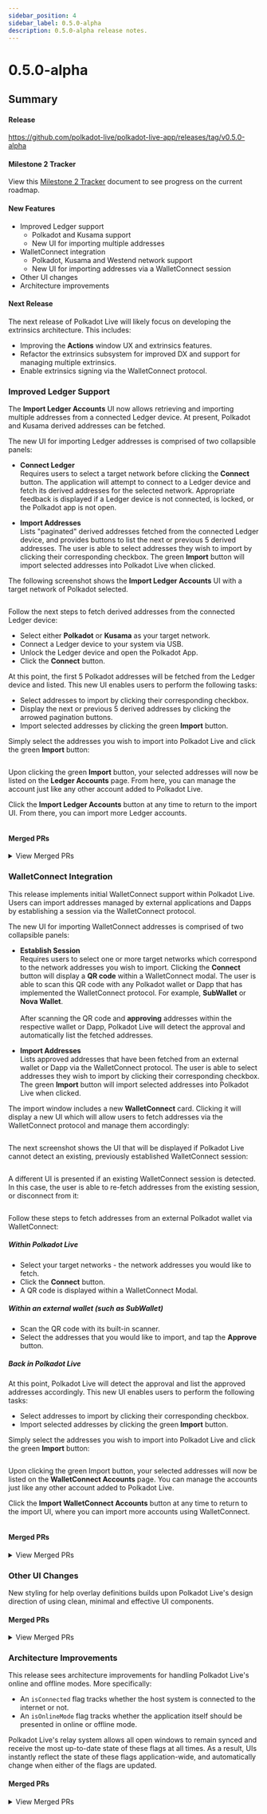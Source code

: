 ```yaml
---
sidebar_position: 4
sidebar_label: 0.5.0-alpha
description: 0.5.0-alpha release notes.
---
```



# 0.5.0-alpha

## Summary

#### Release

https://github.com/polkadot-live/polkadot-live-app/releases/tag/v0.5.0-alpha

#### Milestone 2 Tracker

View this [Milestone 2 Tracker](https://docs.google.com/spreadsheets/d/1OnDXC8sXcX6DqMHZxLTVo6zQuEkEuZgBTIZHfpDoXLg/edit?usp=sharing) document to see progress on the current roadmap.

#### New Features

- Improved Ledger support<br />
  - Polkadot and Kusama support<br />
  - New UI for importing multiple addresses
- WalletConnect integration<br />
  - Polkadot, Kusama and Westend network support<br />
  - New UI for importing addresses via a WalletConnect session
- Other UI changes
- Architecture improvements

#### Next Release

The next release of Polkadot Live will likely focus on developing the extrinsics architecture. This includes:

- Improving the __Actions__ window UX and extrinsics features.
- Refactor the extrinsics subsystem for improved DX and support for managing multiple extrinsics.
- Enable extrinsics signing via the WalletConnect protocol.

### Improved Ledger Support

The **Import Ledger Accounts** UI now allows retrieving and importing multiple addresses from a connected Ledger device. At present, Polkadot and Kusama derived addresses can be fetched.

The new UI for importing Ledger addresses is comprised of two collapsible panels:

-  **Connect Ledger**<br /> 
  Requires users to select a target network before clicking the **Connect** button. The application will attempt to connect to a Ledger device and fetch its derived addresses for the selected network. Appropriate feedback is displayed if a Ledger device is not connected, is locked, or the Polkadot app is not open.
  
- **Import Addresses**<br />
  Lists "paginated" derived addresses fetched from the connected Ledger device, and provides buttons to list the next or previous 5 derived addresses. The user is able to select addresses they wish to import by clicking their corresponding checkbox. The green **Import** button will import selected addresses into Polkadot Live when clicked.

The following screenshot shows the **Import Ledger Accounts** UI with a target network of Polkadot selected.

<Img url="/img/releases/0-5-0-alpha/ui-import-ledger-01.jpg" maxHeight="375px" />

Follow the next steps to fetch derived addresses from the connected Ledger device:
- Select either **Polkadot** or **Kusama** as your target network.
- Connect a Ledger device to your system via USB.
- Unlock the Ledger device and open the Polkadot App.
- Click the **Connect** button.

At this point, the first 5 Polkadot addresses will be fetched from the Ledger device and listed. This new UI enables users to perform the following tasks:
- Select addresses to import by clicking their corresponding checkbox.
- Display the next or previous 5 derived addresses by clicking the arrowed pagination buttons.
- Import selected addresses by clicking the green **Import** button.

Simply select the addresses you wish to import into Polkadot Live and click the green **Import** button:

<Img url="/img/releases/0-5-0-alpha/ui-import-ledger-02.jpg" maxHeight="525px" />

Upon clicking the green **Import** button, your selected addresses will now be listed on the **Ledger Accounts** page. From here, you can manage the account just like any other account added to Polkadot Live.

Click the **Import Ledger Accounts** button at any time to return to the import UI. From there, you can import more Ledger accounts.

<Img url="/img/releases/0-5-0-alpha/ui-import-ledger-03.jpg" maxHeight="375px" />

#### Merged PRs

<details>
  <summary>View Merged PRs</summary>
  -  [feat: improved ledger support 1 #758](https://github.com/polkadot-live/polkadot-live-app/pull/758)
      - [feat: ui layout for importing ledger addresses #759](https://github.com/polkadot-live/polkadot-live-app/pull/759)
      - [feat: fetching multiple ledger addresses #760](https://github.com/polkadot-live/polkadot-live-app/pull/760)
      - [feat: importing ledger addresses #761](https://github.com/polkadot-live/polkadot-live-app/pull/761)
      - [chore: ledger codebase refactor #762](https://github.com/polkadot-live/polkadot-live-app/pull/762)
      - [feat: ledger ui polish #763](https://github.com/polkadot-live/polkadot-live-app/pull/763)
</details>

### WalletConnect Integration

This release implements initial WalletConnect support within Polkadot Live. Users can import addresses managed by external applications and Dapps by establishing a session via the WalletConnect protocol.

The new UI for importing WalletConnect addresses is comprised of two collapsible panels:

-  **Establish Session**<br /> 
  Requires users to select one or more target networks which correspond to the network addresses you wish to import. Clicking the **Connect** button will display a **QR code** within a WalletConnect modal. The user is able to scan this QR code with any Polkadot wallet or Dapp that has implemented the WalletConnect protocol. For example, **SubWallet** or **Nova Wallet**.<br /><br />
  After scanning the QR code and **approving** addresses within the respective wallet or Dapp, Polkadot Live will detect the approval and automatically list the fetched addresses.
  
- **Import Addresses**<br />
  Lists approved addresses that have been fetched from an external wallet or Dapp via the WalletConnect protocol. The user is able to select addresses they wish to import by clicking their corresponding checkbox. The green **Import** button will import selected addresses into Polkadot Live when clicked.

The import window includes a new **WalletConnect** card. Clicking it will display a new UI which will allow users to fetch addresses via the WalletConnect protocol and manage them accordingly:

<Img url="/img/releases/0-5-0-alpha/ui-import-wc-01.jpg" maxHeight="375px" />

The next screenshot shows the UI that will be displayed if Polkadot Live cannot detect an existing, previously established WalletConnect session:

<Img url="/img/releases/0-5-0-alpha/ui-import-wc-02.jpg" maxHeight="445px" />

A different UI is presented if an existing WalletConnect session is detected. In this case, the user is able to re-fetch addresses from the existing session, or disconnect from it:

<Img url="/img/releases/0-5-0-alpha/ui-import-wc-03.jpg" maxHeight="375px" />

Follow these steps to fetch addresses from an external Polkadot wallet via WalletConnect:

##### Within Polkadot Live

- Select your target networks - the network addresses you would like to fetch.
- Click the **Connect** button.
- A QR code is displayed within a WalletConnect Modal.

##### Within an external wallet (such as SubWallet)

- Scan the QR code with its built-in scanner.
- Select the addresses that you would like to import, and tap the **Approve** button.

##### Back in Polkadot Live

At this point, Polkadot Live will detect the approval and list the approved addresses accordingly. This new UI enables users to perform the following tasks:

- Select addresses to import by clicking their corresponding checkbox.
- Import selected addresses by clicking the green **Import** button.

Simply select the addresses you wish to import into Polkadot Live and click the green **Import** button:

<Img url="/img/releases/0-5-0-alpha/ui-import-wc-04.jpg" maxHeight="480px" />

Upon clicking the green Import button, your selected addresses will now be listed on the **WalletConnect Accounts** page. You can manage the accounts just like any other account added to Polkadot Live.

Click the **Import WalletConnect Accounts** button at any time to return to the import UI, where you can import more accounts using WalletConnect.

<Img url="/img/releases/0-5-0-alpha/ui-import-wc-05.jpg" maxHeight="375px" />

#### Merged PRs

<details>
  <summary>View Merged PRs</summary>
  - [feat: wallet connect integration #766](https://github.com/polkadot-live/polkadot-live-app/pull/766)
    - [feat: wallet connect ui foundation #765](https://github.com/polkadot-live/polkadot-live-app/pull/765)
    - [feat: wallet connect context #767](https://github.com/polkadot-live/polkadot-live-app/pull/767)
    - [feat: wallet connect dynamic ui #768](https://github.com/polkadot-live/polkadot-live-app/pull/768)
    - [feat: import wallet connect addresses #769](https://github.com/polkadot-live/polkadot-live-app/pull/769)
    - [chore: wallet connect optimisation #788](https://github.com/polkadot-live/polkadot-live-app/pull/788)
</details>

### Other UI Changes

New styling for help overlay definitions builds upon Polkadot Live's design direction of using clean, minimal and effective UI components.

#### Merged PRs

<details>
  <summary>View Merged PRs</summary>
  - [chore: help overlay definitions styling #792](https://github.com/polkadot-live/polkadot-live-app/pull/792)
</details>

### Architecture Improvements

This release sees architecture improvements for handling Polkadot Live's online and offline modes. More specifically:

- An `isConnected` flag tracks whether the host system is connected to the internet or not.
- An `isOnlineMode` flag tracks whether the application itself should be presented in online or offline mode.

Polkadot Live's relay system allows all open windows to remain synced and receive the most up-to-date state of these flags at all times. As a result, UIs instantly reflect the state of these flags application-wide, and automatically change when either of the flags are updated.

#### Merged PRs

<details>
  <summary>View Merged PRs</summary>
  - [fix: online status relay #770](https://github.com/polkadot-live/polkadot-live-app/pull/770)
</details>

